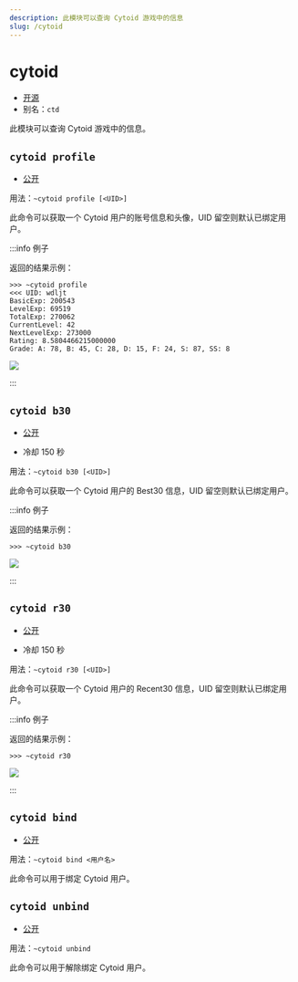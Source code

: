 ```yaml
---
description: 此模块可以查询 Cytoid 游戏中的信息
slug: /cytoid
---
```


# cytoid

-   [开源](/docs/help/faq#为什么有些模块没有开源)
-   别名：`ctd`

此模块可以查询 Cytoid 游戏中的信息。

## `cytoid profile`

-   [公开](permissions)

用法：`~cytoid profile [<UID>]`

此命令可以获取一个 Cytoid 用户的账号信息和头像，UID 留空则默认已绑定用户。

:::info 例子

返回的结果示例：

```
>>> ~cytoid profile
<<< UID: wdljt
BasicExp: 200543
LevelExp: 69519
TotalExp: 270062
CurrentLevel: 42
NextLevelExp: 273000
Rating: 8.5804466215000000
Grade: A: 78, B: 45, C: 28, D: 15, F: 24, S: 87, SS: 8
```

![](https://s1.ax1x.com/2023/09/02/pPBLmuj.png)

:::

## `cytoid b30`

-   [公开](permissions)

-   冷却 150 秒

用法：`~cytoid b30 [<UID>]`

此命令可以获取一个 Cytoid 用户的 Best30 信息，UID 留空则默认已绑定用户。

:::info 例子

返回的结果示例：

```
>>> ~cytoid b30
```

![](https://s1.ax1x.com/2023/09/02/pPBLTxg.png)

:::

## `cytoid r30`

-   [公开](permissions)

-   冷却 150 秒

用法：`~cytoid r30 [<UID>]`

此命令可以获取一个 Cytoid 用户的 Recent30 信息，UID 留空则默认已绑定用户。

:::info 例子

返回的结果示例：

```
>>> ~cytoid r30
```

![](https://s1.ax1x.com/2023/09/02/pPBLnDs.png)

:::

## `cytoid bind`

-   [公开](permissions)

用法：`~cytoid bind <用户名>`

此命令可以用于绑定 Cytoid 用户。

## `cytoid unbind`

-   [公开](permissions)

用法：`~cytoid unbind`

此命令可以用于解除绑定 Cytoid 用户。
